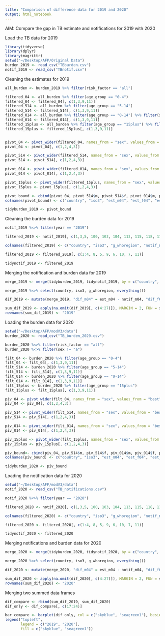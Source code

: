 ```yaml
---
title: "Comparison of difference data for 2019 and 2020"
output: html_notebook
---
```


AIM: Compare the gap in TB estimate and notifications for 2019 with 2020

Load the TB data for 2019

```r
library(tidyverse)
library(dplyr)
library(magrittr)
setwd("~/Desktop/AFP/Original Data")
burden_2019 <- read_csv("TBburden.csv")
notif_2019 <- read_csv("TBnotif.csv")


```

Cleaning the estimates for 2019 

```r
all_burden <- burden_2019 %>% filter(risk_factor == "all")

filtered_04 <- all_burden %>% filter(age_group == "0-4")
filtered_04 <- filtered_04[, c(1,3,9,11)]
filtered_514 <- all_burden %>% filter(age_group == "5-14")
filtered_514 <- filtered_514[, c(1,3,9,11)]
filtered_014 <- all_burden %>% filter(age_group == "0-14") %>% filter(sex != "a")
filtered_014 <- filtered_014[, c(1,3,9,11)]
filtered_15plus <- all_burden %>% filter(age_group == "15plus") %>% filter(sex != "a")
filtered_15plus <- filtered_15plus[, c(1,3,9,11)]


pivot_04 <- pivot_wider(filtered_04, names_from = "sex", values_from = "best")
pivot_04 <- pivot_04[, c(1,2,4,3)]

pivot_514 <- pivot_wider(filtered_514, names_from = "sex", values_from = "best")
pivot_514 <- pivot_514[, c(1,2,4,3)]

pivot_014 <- pivot_wider(filtered_014, names_from = "sex", values_from = "best")
pivot_014 <- pivot_014[, c(1,2,4,3)]

pivot_15plus <- pivot_wider(filtered_15plus, names_from = "sex", values_from = "best")
pivot_15plus <- pivot_15plus[, c(1,2,4,3)]

pivot_bound <- cbind(pivot_04, pivot_514$m, pivot_514$f, pivot_014$m, pivot_014$f, pivot_15plus$m, pivot_15plus$f)
colnames(pivot_bound) <- c("country", "iso3", "est_m04", "est_f04", "est_m514", "est_f514", "est_m014", "est_f014", "est_m15plus", "est_f15plus")

tidyburden_2019 <- pivot_bound
```

Cleaning the burden data for 2019

```r
notif_2019 %<>% filter(year == "2019")

filtered_2019 <- notif_2019[, c(1,3,5, 100, 103, 104, 113, 115, 118, 119, 128)]

colnames(filtered_2019) <- c("country", "iso3", "g_whoregion", "notif_m04", "notif_m514", "notif_m014", "notif_m15plus", "notif_f04", "notif_f514", "notif_f014", "notif_f15plus")

filtered_2019 <- filtered_2019[, c(1:4, 8, 5, 9, 6, 10, 7, 11)]

tidynotif_2019 <- filtered_2019
```

Merging the notification and burden data for 2019 

```r
merge_2019 <- merge(tidyburden_2019, tidynotif_2019, by = c("country", "iso3"))

merge_2019 %<>% select(country, iso3, g_whoregion, everything())

dif_2019 <- mutate(merge_2019, "dif_m04" = est_m04 - notif_m04, "dif_f04" = est_f04 - notif_f04, "dif_m514" = est_m514 - notif_m514, "dif_f514" = est_f514 - notif_f514, "dif_m014" = est_m014 - notif_m014, "dif_f014" = est_f014 - notif_f014, "dif_m15plus" = est_m15plus - notif_m15plus, "dif_f15plus" = est_f15plus - notif_f15plus)

sum_dif_2019 <- apply(na.omit(dif_2019[, c(4:27)]), MARGIN = 2, FUN = sum) %>% as.data.frame() %>% t()
rownames(sum_dif_2019) <- "2019"
```


Loading the burden data for 2020
```r
setwd("~/Desktop/AFP/modV3/data")
burden_2020 <- read_csv("TB_burden_2020.csv")

burden_2020 %<>% filter(risk_factor == "all")
burden_2020 %<>% filter(sex != "a")

filt_04 <- burden_2020 %>% filter(age_group == "0-4")
filt_04 <- filt_04[, c(1,3,9,11)]
filt_514 <- burden_2020 %>% filter(age_group == "5-14")
filt_514 <- filt_514[, c(1,3,9,11)]
filt_014 <- burden_2020 %>% filter(age_group == "0-14")
filt_014 <- filt_014[, c(1,3,9,11)]
filt_15plus <- burden_2020 %>% filter(age_group == "15plus") 
filt_15plus <- filt_15plus[, c(1,3,9,11)]

piv_04 <- pivot_wider(filt_04, names_from = "sex", values_from = "best")
piv_04 <- piv_04[, c(1,2,4,3)]

piv_514 <- pivot_wider(filt_514, names_from = "sex", values_from = "best")
piv_514 <- piv_514[, c(1,2,4,3)]

piv_014 <- pivot_wider(filt_014, names_from = "sex", values_from = "best")
piv_014 <- piv_014[, c(1,2,4,3)]

piv_15plus <- pivot_wider(filt_15plus, names_from = "sex", values_from = "best")
piv_15plus <- piv_15plus[, c(1,2,4,3)]

piv_bound<- cbind(piv_04, piv_514$m, piv_514$f, piv_014$m, piv_014$f, piv_15plus$m, piv_15plus$f)
colnames(piv_bound) <- c("country", "iso3", "est_m04", "est_f04", "est_m514", "est_f514", "est_m014", "est_f014", "est_m15plus", "est_f15plus")

tidyburden_2020 <- piv_bound

```

Loading the notification data for 2020

```r
setwd("~/Desktop/AFP/modV3/data")
notif_2020 <- read_csv("TB_notifications.csv")

notif_2020 %<>% filter(year == "2020")

filtered_2020 <- notif_2020[, c(1,3,5, 100, 103, 104, 113, 115, 118, 119, 128)]

colnames(filtered_2020) <- c("country", "iso3", "g_whoregion", "notif_m04", "notif_m514", "notif_m014", "notif_m15plus", "notif_f04", "notif_f514", "notif_f014", "notif_f15plus")

filtered_2020 <- filtered_2020[, c(1:4, 8, 5, 9, 6, 10, 7, 11)]

tidynotif_2020 <- filtered_2020

```

Merging notifications and burden data for 2020

```r
merge_2020 <- merge(tidyburden_2020, tidynotif_2020, by = c("country", "iso3"))

merge_2020 %<>% select(country, iso3, g_whoregion, everything())

dif_2020 <- mutate(merge_2020, "dif_m04" = est_m04 - notif_m04, "dif_f04" = est_f04 - notif_f04, "dif_m514" = est_m514 - notif_m514, "dif_f514" = est_f514 - notif_f514, "dif_m014" = est_m014 - notif_m014, "dif_f014" = est_f014 - notif_f014, "dif_m15plus" = est_m15plus - notif_m15plus, "dif_f15plus" = est_f15plus - notif_f15plus)

sum_dif_2020 <- apply(na.omit(dif_2020[, c(4:27)]), MARGIN = 2, FUN = sum) %>% as.data.frame() %>% t()
rownames(sum_dif_2020) <- "2020"
```

Merging two summed data frames

```r
dif_compare <- rbind(sum_dif_2019, sum_dif_2020)
dif_only <- dif_compare[, c(17:24)]

bar_compare <- barplot(dif_only, col = c("skyblue", "seagreen1"), beside = TRUE, las = 2, cex.names = 1)
legend("topleft", 
       legend = c("2019", "2020"),
       fill = c("skyblue", "seagreen1"))
```
